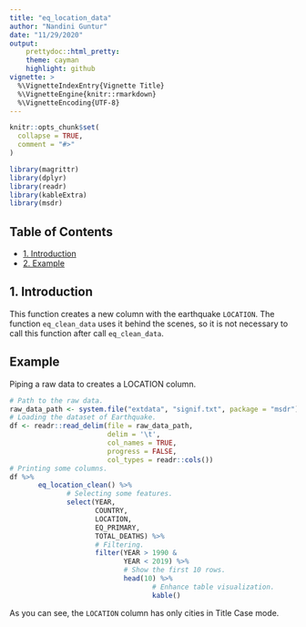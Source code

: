 ```yaml
---
title: "eq_location_data"
author: "Nandini Guntur"
date: "11/29/2020"
output: 
    prettydoc::html_pretty:
    theme: cayman
    highlight: github
vignette: >
  %\VignetteIndexEntry{Vignette Title}
  %\VignetteEngine{knitr::rmarkdown}
  %\VignetteEncoding{UTF-8}
---
```



```r
knitr::opts_chunk$set(
  collapse = TRUE,
  comment = "#>"
)
```


```r
library(magrittr)
library(dplyr)
library(readr)
library(kableExtra)
library(msdr)
```

## Table of Contents

- [1. Introduction](#intro)  
- [2. Example](#example)

## 1. Introduction {#intro}

This function creates a new column with the earthquake `LOCATION`. The function `eq_clean_data` uses it behind the scenes, so it is not necessary to call this function after call `eq_clean_data`.

## Example {#example}

Piping a raw data to creates a LOCATION column.

```r
# Path to the raw data.
raw_data_path <- system.file("extdata", "signif.txt", package = "msdr")
# Loading the dataset of Earthquake.
df <- readr::read_delim(file = raw_data_path,      
                        delim = '\t',              
                        col_names = TRUE,          
                        progress = FALSE,           
                        col_types = readr::cols())
# Printing some columns.
df %>%
       eq_location_clean() %>%
              # Selecting some features.
              select(YEAR,
                     COUNTRY,
                     LOCATION,
                     EQ_PRIMARY,
                     TOTAL_DEATHS) %>% 
                     # Filtering.
                     filter(YEAR > 1990 &
                            YEAR < 2019) %>%
                            # Show the first 10 rows.
                            head(10) %>%
                                   # Enhance table visualization.
                                   kable()
```

As you can see, the `LOCATION` column has only cities in Title Case mode.

